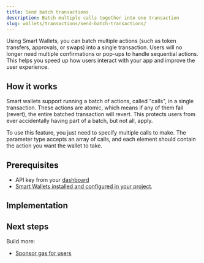 ```yaml
---
title: Send batch transactions
description: Batch multiple calls together into one transaction
slug: wallets/transactions/send-batch-transactions/
---
```


Using Smart Wallets, you can batch multiple actions (such as token transfers, approvals, or swaps) into a single transaction. Users will no longer need multiple confirmations or pop-ups to handle sequential actions. This helps you speed up how users interact with your app and improve the user experience.

## How it works

Smart wallets support running a batch of actions, called "calls", in a single transaction. These actions are atomic, which means if any of them fail (revert), the entire batched transaction will revert. This protects users from ever accidentally having part of a batch, but not all, apply.

To use this feature, you just need to specify multiple calls to make. The parameter type accepts an array of calls, and each element should contain the action you want the wallet to take.

## Prerequisites

- API key from your [dashboard](https://dashboard.alchemy.com/apps)
- [Smart Wallets installed and configured in your project](/docs/wallets/pages/react/setup.mdx).

## Implementation

<Tabs>
  <Tab title="React">
    <Markdown src="react.mdx" />
  </Tab>
  <Tab title="Javascript">
    <Markdown src="client.mdx" />
  </Tab>
  <Tab title="API">
    <Markdown src="api.mdx" />
  </Tab>
</Tabs>

## Next steps

Build more:

- [Sponsor gas for users](/docs/wallets/transactions/sponsor-gas/sponsor-gas)
